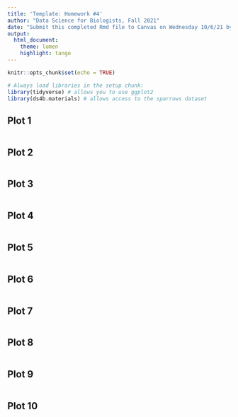 ```yaml
---
title: 'Template: Homework #4'
author: "Data Science for Biologists, Fall 2021"
date: "Submit this completed Rmd file to Canvas on Wednesday 10/6/21 by 2 PM"
output: 
  html_document:
    theme: lumen
    highlight: tango
---
```


```r
knitr::opts_chunk$set(echo = TRUE)

# Always load libraries in the setup chunk:
library(tidyverse) # allows you to use ggplot2 
library(ds4b.materials) # allows access to the sparrows dataset
```


## Plot 1

```r

```

## Plot 2

```r

```

## Plot 3

```r

```


## Plot 4

```r

```

## Plot 5

```r

```

## Plot 6

```r

```


## Plot 7 

```r

```


## Plot 8

```r

```

## Plot 9

```r

```


## Plot 10

```r

```

